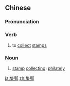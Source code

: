 {{also|集邮}}
==Chinese==
{{zh-forms|s=集邮}}

===Pronunciation===
{{zh-pron
|m=jíyóu
|c=zaap6 jau4
|cat=v,n
}}

===Verb===
{{zh-verb}}

# to [[collect]] [[stamp]]s {{gloss|as a hobby}}

===Noun===
{{zh-noun}}

# [[stamp]] [[collecting]]; [[philately]]

{{zh-cat|Advanced}}

[[ja:集郵]]
[[zh:集郵]]